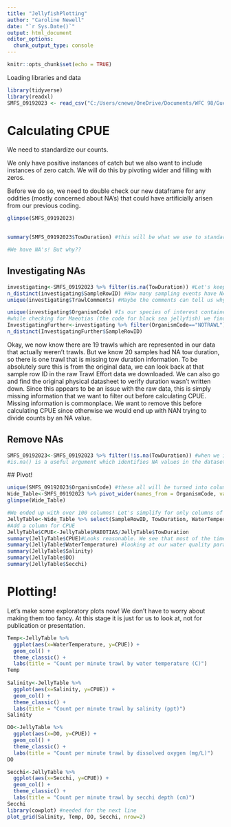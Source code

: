 ```yaml
---
title: "JellyfishPlotting"
author: "Caroline Newell"
date: "`r Sys.Date()`"
output: html_document
editor_options: 
  chunk_output_type: console
---
```


```r
knitr::opts_chunk$set(echo = TRUE)
```

Loading libraries and data

```r
library(tidyverse)
library(readxl)
SMFS_09192023 <- read_csv("C:/Users/cnewe/OneDrive/Documents/WFC 98/Guest Lecture/WFC98/SMFS_09192023.csv") #loading the data table we created.
```

# Calculating CPUE
We need to standardize our counts.

We only have positive instances of catch but we also want to include instances of zero catch.
We will do this by pivoting wider and filling with zeros.

Before we do so, we need to double check our new dataframe for any oddities (mostly concerned about NA's) that could have artificially arisen from our previous coding.



```r
glimpse(SMFS_09192023)

 
summary(SMFS_09192023$TowDuration) #this will be what we use to standardize our catch. The effort will be the duration of our sampling effort. We could also choose things like standardizing by number of sampling events, but in this case there are different lengths of sampling events so not all events have equal effort. So we standardize by trawl minute.

#We have NA's! But why??
```

## Investigating NAs

```r
investigating<-SMFS_09192023 %>% filter(is.na(TowDuration)) #Let's keep all rows with our NA tow duration.
n_distinct(investigating$SampleRowID) #How many sampling events have NA tow duration?
unique(investigating$TrawlComments) #Maybe the comments can tell us why we have these NAs?

unique(investigating$OrganismCode) #Is our species of interest contained within the NA dataset?
#while checking for Maeotias (the code for black sea jellyfish) we find an odd code "NO TRAWL"
InvestigatingFurther<-investigating %>% filter(OrganismCode=="NOTRAWL") #Let's see if all of our sampling events with NA tow duration were actually not trawls?
n_distinct(InvestigatingFurther$SampleRowID)

```
Okay, we now know there are 19 trawls which are represented in our data that actually weren't trawls. But we know 20 samples had NA tow duration, so there is one trawl that is missing tow duration information.
To be absolutely sure this is from the original data, we can look back at that sample row ID in the raw Trawl Effort data we downloaded. We can also go and find the original physical datasheet to verify duration wasn't written down.
Since this appears to be an issue with the raw data, this is simply missing information that we want to filter out before calculating CPUE. Missing information is commonplace. We want to remove this before calculating CPUE since otherwise we would end up with NAN trying to divide counts by an NA value.

## Remove NAs
```r
SMFS_09192023<-SMFS_09192023 %>% filter(!is.na(TowDuration)) #when we include an ! before the filtered item, that means we want to remove it.
#is.na() is a useful argument which identifies NA values in the dataset.
```

 ## Pivot!
```r

unique(SMFS_09192023$OrganismCode) #these all will be turned into columns and we will fill their cells with counts for each trawl.
Wide_Table<-SMFS_09192023 %>% pivot_wider(names_from = OrganismCode, values_from = Count, values_fill=0)
glimpse(Wide_Table)

#We ended up with over 100 columns! Let's simplify for only columns of interest
JellyTable<-Wide_Table %>% select(SampleRowID, TowDuration, WaterTemperature, Salinity, DO, Secchi, MAEOTIAS)
#Add a column for CPUE
JellyTable$CPUE<-JellyTable$MAEOTIAS/JellyTable$TowDuration
summary(JellyTable$CPUE)#Looks reasonable. We see that most of the time we aren't catching jellyfish but when we do, its in huge numbers.
summary(JellyTable$WaterTemperature) #looking at our water quality parameters as well now
summary(JellyTable$Salinity)
summary(JellyTable$DO)
summary(JellyTable$Secchi)

```


# Plotting!
Let's make some exploratory plots now!
We don't have to worry about making them too fancy. At this stage it is just for us to look at, not for publication or presentation. 

```r
Temp<-JellyTable %>% 
  ggplot(aes(x=WaterTemperature, y=CPUE)) +
  geom_col() + 
  theme_classic() +
  labs(title = "Count per minute trawl by water temperature (C)")
Temp
  
Salinity<-JellyTable %>% 
  ggplot(aes(x=Salinity, y=CPUE)) +
  geom_col() + 
  theme_classic() +
  labs(title = "Count per minute trawl by salinity (ppt)")
Salinity

DO<-JellyTable %>% 
  ggplot(aes(x=DO, y=CPUE)) +
  geom_col() + 
  theme_classic() +
  labs(title = "Count per minute trawl by dissolved oxygen (mg/L)")
DO

Secchi<-JellyTable %>% 
  ggplot(aes(x=Secchi, y=CPUE)) +
  geom_col() + 
  theme_classic() +
  labs(title = "Count per minute trawl by secchi depth (cm)")
Secchi
library(cowplot) #needed for the next line
plot_grid(Salinity, Temp, DO, Secchi, nrow=2) 
```

